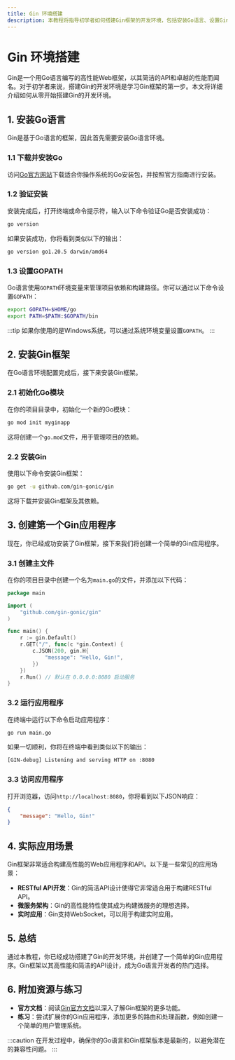 ```yaml
---
title: Gin 环境搭建
description: 本教程将指导初学者如何搭建Gin框架的开发环境，包括安装Go语言、设置Gin框架以及创建一个简单的Gin应用程序。
---
```


# Gin 环境搭建

Gin是一个用Go语言编写的高性能Web框架，以其简洁的API和卓越的性能而闻名。对于初学者来说，搭建Gin的开发环境是学习Gin框架的第一步。本文将详细介绍如何从零开始搭建Gin的开发环境。

## 1. 安装Go语言

Gin是基于Go语言的框架，因此首先需要安装Go语言环境。

### 1.1 下载并安装Go

访问[Go官方网站](https://golang.org/dl/)下载适合你操作系统的Go安装包，并按照官方指南进行安装。

### 1.2 验证安装

安装完成后，打开终端或命令提示符，输入以下命令验证Go是否安装成功：

```bash
go version
```

如果安装成功，你将看到类似以下的输出：

```bash
go version go1.20.5 darwin/amd64
```

### 1.3 设置GOPATH

Go语言使用`GOPATH`环境变量来管理项目依赖和构建路径。你可以通过以下命令设置`GOPATH`：

```bash
export GOPATH=$HOME/go
export PATH=$PATH:$GOPATH/bin
```

:::tip
如果你使用的是Windows系统，可以通过系统环境变量设置`GOPATH`。
:::

## 2. 安装Gin框架

在Go语言环境配置完成后，接下来安装Gin框架。

### 2.1 初始化Go模块

在你的项目目录中，初始化一个新的Go模块：

```bash
go mod init myginapp
```

这将创建一个`go.mod`文件，用于管理项目的依赖。

### 2.2 安装Gin

使用以下命令安装Gin框架：

```bash
go get -u github.com/gin-gonic/gin
```

这将下载并安装Gin框架及其依赖。

## 3. 创建第一个Gin应用程序

现在，你已经成功安装了Gin框架，接下来我们将创建一个简单的Gin应用程序。

### 3.1 创建主文件

在你的项目目录中创建一个名为`main.go`的文件，并添加以下代码：

```go
package main

import (
    "github.com/gin-gonic/gin"
)

func main() {
    r := gin.Default()
    r.GET("/", func(c *gin.Context) {
        c.JSON(200, gin.H{
            "message": "Hello, Gin!",
        })
    })
    r.Run() // 默认在 0.0.0.0:8080 启动服务
}
```

### 3.2 运行应用程序

在终端中运行以下命令启动应用程序：

```bash
go run main.go
```

如果一切顺利，你将在终端中看到类似以下的输出：

```bash
[GIN-debug] Listening and serving HTTP on :8080
```

### 3.3 访问应用程序

打开浏览器，访问`http://localhost:8080`，你将看到以下JSON响应：

```json
{
    "message": "Hello, Gin!"
}
```

## 4. 实际应用场景

Gin框架非常适合构建高性能的Web应用程序和API。以下是一些常见的应用场景：

- **RESTful API开发**：Gin的简洁API设计使得它非常适合用于构建RESTful API。
- **微服务架构**：Gin的高性能特性使其成为构建微服务的理想选择。
- **实时应用**：Gin支持WebSocket，可以用于构建实时应用。

## 5. 总结

通过本教程，你已经成功搭建了Gin的开发环境，并创建了一个简单的Gin应用程序。Gin框架以其高性能和简洁的API设计，成为Go语言开发者的热门选择。

## 6. 附加资源与练习

- **官方文档**：阅读[Gin官方文档](https://gin-gonic.com/docs/)以深入了解Gin框架的更多功能。
- **练习**：尝试扩展你的Gin应用程序，添加更多的路由和处理函数，例如创建一个简单的用户管理系统。

:::caution
在开发过程中，确保你的Go语言和Gin框架版本是最新的，以避免潜在的兼容性问题。
:::